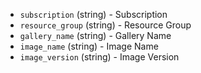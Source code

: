 <!-- Code generated from the comments of the SharedImageGallery struct in builder/azure/dtl/config.go; DO NOT EDIT MANUALLY -->

-   `subscription` (string) - Subscription
-   `resource_group` (string) - Resource Group
-   `gallery_name` (string) - Gallery Name
-   `image_name` (string) - Image Name
-   `image_version` (string) - Image Version